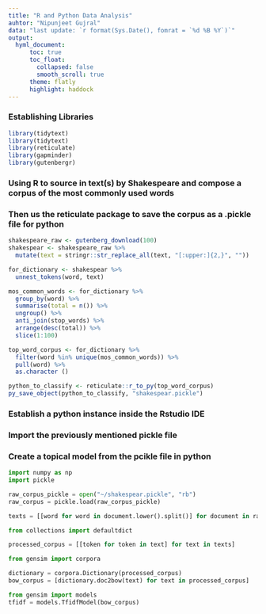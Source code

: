 ---
title: "R and Python Data Analysis"
auhtor: "Nipunjeet Gujral"
data: "last update: `r format(Sys.Date(), fomrat = `%d %B %Y`)`"
output: 
  hyml_document:
      toc: true
      toc_float: 
        collapsed: false
        smooth_scroll: true
      theme: flatly
      highlight: haddock
---


### Establishing Libraries
```{r}
library(tidytext)
library(tidytext)
library(reticulate)
library(gapminder)
library(gutenbergr)
```

### Using R to source in text(s) by Shakespeare and compose a corpus of the most commonly used words
### Then us the reticulate package to save the corpus as a .pickle file for python

```{r}
shakespeare_raw <- gutenberg_download(100) 
shakespear <- shakespeare_raw %>% 
  mutate(text = stringr::str_replace_all(text, "[:upper:]{2,}", ""))

for_dictionary <- shakespear %>% 
  unnest_tokens(word, text)

mos_common_words <- for_dictionary %>% 
  group_by(word) %>% 
  summarise(total = n()) %>% 
  ungroup() %>% 
  anti_join(stop_words) %>% 
  arrange(desc(total)) %>% 
  slice(1:100)

top_word_corpus <- for_dictionary %>% 
  filter(word %in% unique(mos_common_words)) %>% 
  pull(word) %>% 
  as.character ()

python_to_classify <- reticulate::r_to_py(top_word_corpus)   
py_save_object(python_to_classify, "shakespear.pickle")

```

### Establish a python instance inside the Rstudio IDE
### Import the previously mentioned pickle file
### Create a topical model from the pcikle file in python

```{python engine.path = 'C:/Users/nipun/Anaconda3/python'}
import numpy as np
import pickle

raw_corpus_pickle = open("~/shakespear.pickle", "rb")
raw_corpus = pickle.load(raw_corpus_pickle)

texts = [[word for word in document.lower().split()] for document in raw_corpus]

from collections import defaultdict

processed_corpus = [[token for token in text] for text in texts]

from gensim import corpora

dictionary = corpora.Dictionary(processed_corpus)
bow_corpus = [dictionary.doc2bow(text) for text in processed_corpus]

from gensim import models
tfidf = models.TfidfModel(bow_corpus)

```
